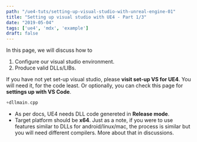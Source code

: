 ```yaml
---
path: "/ue4-tuts/setting-up-visual-studio-with-unreal-engine-01"
title: "Setting up visual studio with UE4 - Part 1/3"
date: "2019-05-04"
tags: ['ue4', 'mdx', 'example']
draft: false
---
```



In this page, we will discuss how to

1. Configure our visual studio environment.
2. Produce valid DLLs/LIBs.

If you have not yet set-up visual studio, please **visit set-up VS for UE4**. You will need it, for the code least. Or optionally, you can check this page for **settings up with VS Code**.
```cpp
+dllmain.cpp
```

- As per docs, UE4 needs DLL code genereted in **Release mode**.
- Target platform should be **x64**. Just as a note, if you were to use features similar to DLLs for android/linux/mac, the process is similar but you will need different compilers. More about that in discussions.

